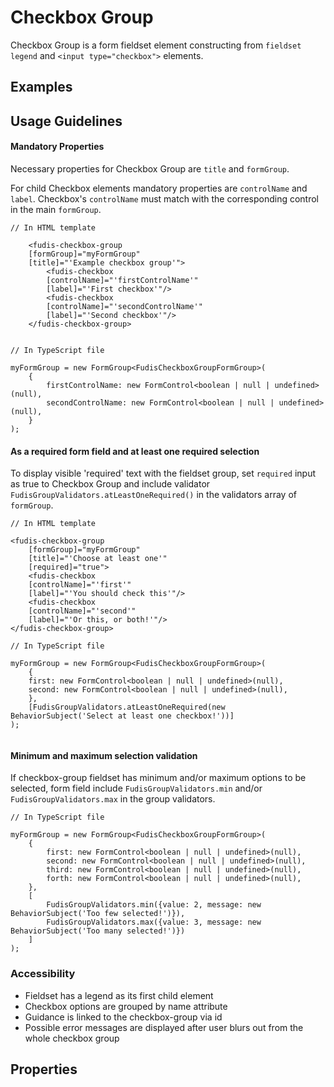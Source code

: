 
<Meta title="Components/Form/Checkbox Group" />

# Checkbox Group

Checkbox Group is a form fieldset element constructing from `fieldset` `legend` and `<input type="checkbox">` elements.

## Examples

<Canvas of={CheckboxGroupStories.Example}></Canvas>

## Usage Guidelines

#### Mandatory Properties

Necessary properties for Checkbox Group are `title` and `formGroup`.

For child Checkbox elements mandatory properties are `controlName` and `label`. Checkbox's `controlName` must match with the corresponding control in the main `formGroup`.

```
// In HTML template

	<fudis-checkbox-group
	[formGroup]="myFormGroup"
	[title]="'Example checkbox group'">
		<fudis-checkbox
		[controlName]="'firstControlName'"
		[label]="'First checkbox'"/>
		<fudis-checkbox
		[controlName]="'secondControlName'"
		[label]="'Second checkbox'"/>
	</fudis-checkbox-group>


// In TypeScript file

myFormGroup = new FormGroup<FudisCheckboxGroupFormGroup>(
	{
		firstControlName: new FormControl<boolean | null | undefined>(null),
		secondControlName: new FormControl<boolean | null | undefined>(null),
	}
);
```

#### As a required form field and at least one required selection

To display visible 'required' text with the fieldset group, set `required` input as true to Checkbox Group and include validator `FudisGroupValidators.atLeastOneRequired()` in the validators array of `formGroup`.

```
// In HTML template

<fudis-checkbox-group
	[formGroup]="myFormGroup"
	[title]="'Choose at least one'"
	[required]="true">
	<fudis-checkbox
	[controlName]="'first'"
	[label]="'You should check this'"/>
	<fudis-checkbox
	[controlName]="'second'"
	[label]="'Or this, or both!'"/>
</fudis-checkbox-group>

// In TypeScript file

myFormGroup = new FormGroup<FudisCheckboxGroupFormGroup>(
	{
	first: new FormControl<boolean | null | undefined>(null),
	second: new FormControl<boolean | null | undefined>(null),
	},
	[FudisGroupValidators.atLeastOneRequired(new BehaviorSubject('Select at least one checkbox!'))]
);


```

#### Minimum and maximum selection validation

If checkbox-group fieldset has minimum and/or maximum options to be selected, form field include `FudisGroupValidators.min` and/or `FudisGroupValidators.max` in the group validators.

```
// In TypeScript file

myFormGroup = new FormGroup<FudisCheckboxGroupFormGroup>(
	{
		first: new FormControl<boolean | null | undefined>(null),
		second: new FormControl<boolean | null | undefined>(null),
		third: new FormControl<boolean | null | undefined>(null),
		forth: new FormControl<boolean | null | undefined>(null),
	},
	[
		FudisGroupValidators.min({value: 2, message: new BehaviorSubject('Too few selected!')}),
		FudisGroupValidators.max({value: 3, message: new BehaviorSubject('Too many selected!')})
	]
);
```

### Accessibility

- Fieldset has a legend as its first child element
- Checkbox options are grouped by name attribute
- Guidance is linked to the checkbox-group via id
- Possible error messages are displayed after user blurs out from the whole checkbox group

## Properties

<ArgTypes of={CheckboxGroupComponent} />

